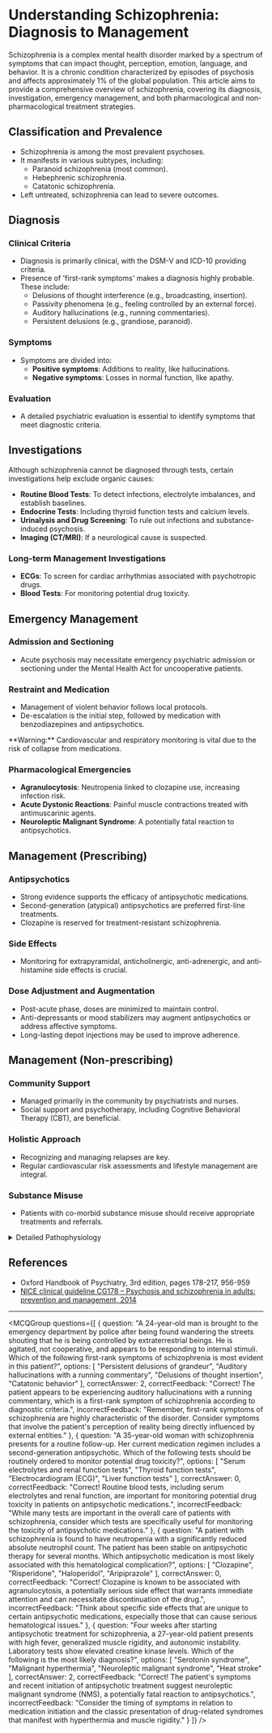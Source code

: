 
# Understanding Schizophrenia: Diagnosis to Management

Schizophrenia is a complex mental health disorder marked by a spectrum of symptoms that can impact thought, perception, emotion, language, and behavior. It is a chronic condition characterized by episodes of psychosis and affects approximately 1% of the global population. This article aims to provide a comprehensive overview of schizophrenia, covering its diagnosis, investigation, emergency management, and both pharmacological and non-pharmacological treatment strategies.

## **Classification and Prevalence**

- Schizophrenia is among the most prevalent psychoses.
- It manifests in various subtypes, including:
  - Paranoid schizophrenia (most common).
  - Hebephrenic schizophrenia.
  - Catatonic schizophrenia.
- Left untreated, schizophrenia can lead to severe outcomes.

## **Diagnosis**

### Clinical Criteria
- Diagnosis is primarily clinical, with the DSM-V and ICD-10 providing criteria.
- Presence of 'first-rank symptoms' makes a diagnosis highly probable. These include:
  - Delusions of thought interference (e.g., broadcasting, insertion).
  - Passivity phenomena (e.g., feeling controlled by an external force).
  - Auditory hallucinations (e.g., running commentaries).
  - Persistent delusions (e.g., grandiose, paranoid).

### Symptoms
- Symptoms are divided into:
  - **Positive symptoms**: Additions to reality, like hallucinations.
  - **Negative symptoms**: Losses in normal function, like apathy.

### Evaluation
- A detailed psychiatric evaluation is essential to identify symptoms that meet diagnostic criteria.

## **Investigations**

Although schizophrenia cannot be diagnosed through tests, certain investigations help exclude organic causes:

- **Routine Blood Tests**: To detect infections, electrolyte imbalances, and establish baselines.
- **Endocrine Tests**: Including thyroid function tests and calcium levels.
- **Urinalysis and Drug Screening**: To rule out infections and substance-induced psychosis.
- **Imaging (CT/MRI)**: If a neurological cause is suspected.

### Long-term Management Investigations
- **ECGs**: To screen for cardiac arrhythmias associated with psychotropic drugs.
- **Blood Tests**: For monitoring potential drug toxicity.

## **Emergency Management**

### Admission and Sectioning
- Acute psychosis may necessitate emergency psychiatric admission or sectioning under the Mental Health Act for uncooperative patients.

### Restraint and Medication
- Management of violent behavior follows local protocols.
- De-escalation is the initial step, followed by medication with benzodiazepines and antipsychotics.

<Callout emoji="⚠️">
**Warning:** Cardiovascular and respiratory monitoring is vital due to the risk of collapse from medications.
</Callout>

### Pharmacological Emergencies
- **Agranulocytosis**: Neutropenia linked to clozapine use, increasing infection risk.
- **Acute Dystonic Reactions**: Painful muscle contractions treated with antimuscarinic agents.
- **Neuroleptic Malignant Syndrome**: A potentially fatal reaction to antipsychotics.

## **Management (Prescribing)**

### Antipsychotics
- Strong evidence supports the efficacy of antipsychotic medications.
- Second-generation (atypical) antipsychotics are preferred first-line treatments.
- Clozapine is reserved for treatment-resistant schizophrenia.

### Side Effects
- Monitoring for extrapyramidal, anticholinergic, anti-adrenergic, and anti-histamine side effects is crucial.

### Dose Adjustment and Augmentation
- Post-acute phase, doses are minimized to maintain control.
- Anti-depressants or mood stabilizers may augment antipsychotics or address affective symptoms.
- Long-lasting depot injections may be used to improve adherence.

## **Management (Non-prescribing)**

### Community Support
- Managed primarily in the community by psychiatrists and nurses.
- Social support and psychotherapy, including Cognitive Behavioral Therapy (CBT), are beneficial.

### Holistic Approach
- Recognizing and managing relapses are key.
- Regular cardiovascular risk assessments and lifestyle management are integral.

### Substance Misuse
- Patients with co-morbid substance misuse should receive appropriate treatments and referrals.

<details>
<summary>Detailed Pathophysiology</summary>

[Further insights into the complex pathophysiology of schizophrenia.]

</details>

## **References**

- Oxford Handbook of Psychiatry, 3rd edition, pages 178-217, 956-959
- [NICE clinical guideline CG178 – Psychosis and schizophrenia in adults: prevention and management, 2014](https://www.nice.org.uk/guidance/cg178)

---

<MCQGroup questions={[
  {
    question: "A 24-year-old man is brought to the emergency department by police after being found wandering the streets shouting that he is being controlled by extraterrestrial beings. He is agitated, not cooperative, and appears to be responding to internal stimuli. Which of the following first-rank symptoms of schizophrenia is most evident in this patient?",
    options: [
      "Persistent delusions of grandeur",
      "Auditory hallucinations with a running commentary",
      "Delusions of thought insertion",
      "Catatonic behavior"
    ],
    correctAnswer: 2,
    correctFeedback: "Correct! The patient appears to be experiencing auditory hallucinations with a running commentary, which is a first-rank symptom of schizophrenia according to diagnostic criteria.",
    incorrectFeedback: "Remember, first-rank symptoms of schizophrenia are highly characteristic of the disorder. Consider symptoms that involve the patient's perception of reality being directly influenced by external entities."
  },
  {
    question: "A 35-year-old woman with schizophrenia presents for a routine follow-up. Her current medication regimen includes a second-generation antipsychotic. Which of the following tests should be routinely ordered to monitor potential drug toxicity?",
    options: [
      "Serum electrolytes and renal function tests",
      "Thyroid function tests",
      "Electrocardiogram (ECG)",
      "Liver function tests"
    ],
    correctAnswer: 0,
    correctFeedback: "Correct! Routine blood tests, including serum electrolytes and renal function, are important for monitoring potential drug toxicity in patients on antipsychotic medications.",
    incorrectFeedback: "While many tests are important in the overall care of patients with schizophrenia, consider which tests are specifically useful for monitoring the toxicity of antipsychotic medications."
  },
  {
    question: "A patient with schizophrenia is found to have neutropenia with a significantly reduced absolute neutrophil count. The patient has been stable on antipsychotic therapy for several months. Which antipsychotic medication is most likely associated with this hematological complication?",
    options: [
      "Clozapine",
      "Risperidone",
      "Haloperidol",
      "Aripiprazole"
    ],
    correctAnswer: 0,
    correctFeedback: "Correct! Clozapine is known to be associated with agranulocytosis, a potentially serious side effect that warrants immediate attention and can necessitate discontinuation of the drug.",
    incorrectFeedback: "Think about specific side effects that are unique to certain antipsychotic medications, especially those that can cause serious hematological issues."
  },
  {
    question: "Four weeks after starting antipsychotic treatment for schizophrenia, a 27-year-old patient presents with high fever, generalized muscle rigidity, and autonomic instability. Laboratory tests show elevated creatine kinase levels. Which of the following is the most likely diagnosis?",
    options: [
      "Serotonin syndrome",
      "Malignant hyperthermia",
      "Neuroleptic malignant syndrome",
      "Heat stroke"
    ],
    correctAnswer: 2,
    correctFeedback: "Correct! The patient's symptoms and recent initiation of antipsychotic treatment suggest neuroleptic malignant syndrome (NMS), a potentially fatal reaction to antipsychotics.",
    incorrectFeedback: "Consider the timing of symptoms in relation to medication initiation and the classic presentation of drug-related syndromes that manifest with hyperthermia and muscle rigidity."
  }
]} />